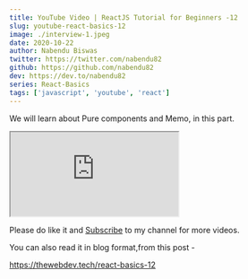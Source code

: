 ```yaml
---
title: YouTube Video | ReactJS Tutorial for Beginners -12
slug: youtube-react-basics-12
image: ./interview-1.jpeg
date: 2020-10-22
author: Nabendu Biswas
twitter: https://twitter.com/nabendu82
github: https://github.com/nabendu82
dev: https://dev.to/nabendu82
series: React-Basics
tags: ['javascript', 'youtube', 'react']
---
```


We will learn about Pure components and Memo, in this part.

<div className={styles.resp__container}>

<iframe className={styles.resp__iframe} src="https://www.youtube.com/embed/uM-QKVnU0AE" gesture="media"  allow="encrypted-media" allowfullscreen></iframe>

</div>

Please do like it and [Subscribe](https://www.youtube.com/channel/UCRf7mazcufqZxd2pR3oQJuQ?sub_confirmation=1) to my channel for more videos.

You can also read it in blog format,from this post -

https://thewebdev.tech/react-basics-12


